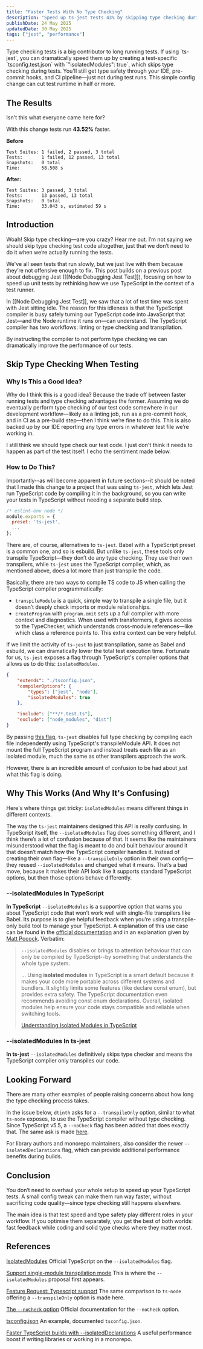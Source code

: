 ```yaml
---
title: "Faster Tests With No Type Checking"
description: "Speed up ts-jest tests 43% by skipping type checking during runs"
publishDate: 24 May 2025
updatedDate: 30 May 2025
tags: ["jest", "performance"]
---
```




<TLDRSection>
	Type checking tests is a big contributor to long running tests. If using `ts-jest`, you can
	dramatically speed them up by creating a test-specific `tsconfig.test.json` with
	`"isolatedModules": true`, which skips type checking during tests. You'll still get type safety
	through your IDE, pre-commit hooks, and CI pipeline—just not during test runs. This simple config
	change can cut test runtime in half or more.
</TLDRSection>

## The Results

Isn't this what everyone came here for?

With this change tests run **43.52%** faster.

**Before**

```
Test Suites: 1 failed, 2 passed, 3 total
Tests:       1 failed, 12 passed, 13 total
Snapshots:   0 total
Time:        58.508 s
```

**After:**

```
Test Suites: 3 passed, 3 total
Tests:       13 passed, 13 total
Snapshots:   0 total
Time:        33.043 s, estimated 59 s
```

## Introduction

Woah! Skip type checking—are you crazy? Hear me out. I’m not saying we should skip type checking test code altogether, just that we don’t need to do it when we’re actually running the tests.

We've all seen tests that run slowly, but we just live with them because they’re not offensive enough to fix. This post builds on a previous post about debugging Jest ([[Node Debugging Jest Test]]), focusing on how to speed up unit tests by rethinking how we use TypeScript in the context of a test runner.

In [[Node Debugging Jest Test]], we saw that a lot of test time was spent with Jest sitting idle. The reason for this idleness is that the TypeScript compiler is busy safely turning our TypeScript code into JavaScript that Jest—and the Node runtime it runs on—can understand. The TypeScript compiler has two workflows: linting or type checking and transpilation.

By instructing the compiler to not perform type checking we can dramatically improve the performance of our tests.

## Skip Type Checking When Testing

### Why Is This a Good Idea?

Why do I think this is a good idea? Because the trade off between faster running tests and type checking advantages the former. Assuming we do eventually perform type checking of our test code somewhere in our development workflow—likely as a linting job, run as a pre-commit hook, and in CI as a pre-build step—then I think we’re fine to do this. This is also backed up by our IDE reporting any type errors in whatever test file we’re working in.

I still think we should type check our test code. I just don't think it needs to happen as part of the test itself. I echo the sentiment made below.

<CaptionedImage
	src={okToSkipTypeCheckingImg}
	alt="Reasons to not type check tests"
	caption="https://github.com/kulshekhar/ts-jest/issues/822"
/>

### How to Do This?

Importantly--as will become apparent in future sections--it should be noted that I made this change to a project that was using `ts-jest`, which lets Jest run TypeScript code by compiling it in the background, so you can write your tests in TypeScript without needing a separate build step.

```javascript title="jest.config.js"
/* eslint-env node */
module.exports = {
  preset: 'ts-jest',
  ...
};
```

There are, of course, alternatives to `ts-jest`. Babel with a TypeScript preset is a common one, and so is esbuild. But unlike `ts-jest`, these tools only transpile TypeScript—they don’t do any type checking. They use their own transpilers, while `ts-jest` uses the TypeScript compiler, which, as mentioned above, does a lot more than just transpile the code.

Basically, there are two ways to compile TS code to JS when calling the TypeScript compiler programmatically:

- `transpileModule` is a quick, simple way to transpile a single file, but it doesn’t deeply check imports or module relationships.
- `createProgram` with `program.emit` sets up a full compiler with more context and diagnostics. When used with transformers, it gives access to the TypeChecker, which understands cross-module references—like which class a reference points to. This extra context can be very helpful.

If we limit the activity of `ts-jest` to just transpilation, same as Babel and esbuild, we can dramatically lower the total test execution time. Fortunate for us, `ts-jest` exposes a flag through TypeScript's compiler options that allows us to do this: `isolatedModules`.

```json title="tsconfig.test.json"
{
	"extends": "./tsconfig.json",
	"compilerOptions": {
		"types": ["jest", "node"],
		"isolatedModules": true
	},

	"include": ["**/*.test.ts"],
	"exclude": ["node_modules", "dist"]
}
```

By passing [this flag](https://kulshekhar.github.io/ts-jest/docs/getting-started/options/isolatedModules/), `ts-jest` disables full type checking by compiling each file independently using TypeScript's transpileModule API. It does not mount the full TypeScript program and instead treats each file as an isolated module, much the same as other transpilers approach the work.

However, there is an incredible amount of confusion to be had about just what this flag is doing.

## Why This Works (And Why It's Confusing)

Here's where things get tricky: `isolatedModules` means different things in different contexts.

The way the `ts-jest` maintainers designed this API is really confusing. In TypeScript itself, the `--isolatedModules` flag does something different, and I think there’s a lot of confusion because of that. It seems like the maintainers misunderstood what the flag is meant to do and built behaviour around it that doesn’t match how the TypeScript compiler handles it. Instead of creating their own flag—like a `--transpileOnly` option in their own config—they reused `--isolatedModules` and changed what it means. That’s a bad move, because it makes their API look like it supports standard TypeScript options, but then those options behave differently.

### --isolatedModules In TypeScript

**In TypeScript** `--isolatedModules` is a supportive option that warns you about TypeScript code that won’t work well with single-file transpilers like Babel. Its purpose is to give helpful feedback when you’re using a transpile-only build tool to manage your TypeScript. A explanation of this use case can be found in the [official documentation](https://www.typescriptlang.org/docs/handbook/babel-with-typescript.html#type-checking-and-dts-file-generation) and in an explanation given by [Matt Pocock](https://www.totaltypescript.com/workshops/typescript-pro-essentials/configuring-typescript/understanding-isolated-modules-in-typescript). Verbatim:

> `--isolatedModules` disables or brings to attention behaviour that can only be compiled by TypeScript--by something that understands the whole type system.
>
> ... Using **isolated modules** in TypeScript is a smart default because it makes your code more portable across different systems and bundlers. It slightly limits some features (like declare const enum), but provides extra safety. The TypeScript documentation even recommends avoiding const enum declarations. Overall, isolated modules help ensure your code stays compatible and reliable when switching tools.
>
> [Understanding Isolated Modules in TypeScript](https://www.totaltypescript.com/workshops/typescript-pro-essentials/configuring-typescript/understanding-isolated-modules-in-typescript)

### --isolatedModules In ts-jest

**In ts-jest** `--isolatedModules` definitively skips type checker and means the TypeScript compiler only transpiles our code.

<CaptionedImage
	src={isolatedModulesInTSJest}
	alt="Confusion around isolatedModules flag in ts-jest"
	caption="https://github.com/kulshekhar/ts-jest/issues/4859"
/>

## Looking Forward

There are many other examples of people raising concerns about how long the type checking process takes.

In the issue below, `dtinth` asks for a `--transpileOnly` option, similar to what `ts-node` exposes, to use the TypeScript compiler without type checking. Since TypeScript v5.5, a `--noCheck` flag has been added that does exactly that. The same ask is made [here](https://github.com/TypeStrong/discussions/issues/1#issuecomment-349834885).

<CaptionedImage
	src={transpileOnlyForTypeScript}
	alt="transpileOnly flag for TypeScript"
	caption="https://github.com/microsoft/TypeScript/issues/29651"
/>

For library authors and monorepo maintainers, also consider the newer `--isolatedDeclarations` flag, which can provide additional performance benefits during builds.

## Conclusion

You don’t need to overhaul your whole setup to speed up your TypeScript tests. A small config tweak can make them run way faster, without sacrificing code quality—since type checking still happens elsewhere.

The main idea is that test speed and type safety play different roles in your workflow. If you optimise them separately, you get the best of both worlds: fast feedback while coding and solid type checks where they matter most.

## References

[IsolatedModules](https://www.typescriptlang.org/tsconfig/#isolatedModules) Official TypeScript on the `--isolatedModules` flag.

[Support single-module transpilation mode](https://github.com/Microsoft/TypeScript/issues/2499) This is where the `--isolatedModules` proposal first appears.

[Feature Request: Typescript support](https://github.com/parcel-bundler/parcel/issues/3#issuecomment-349534073) The same comparison to `ts-node` offering a `--transpileOnly` option is made here.

[The `--noCheck` option](https://www.typescriptlang.org/docs/handbook/release-notes/typescript-5-6.html) Official documentation for the `--noCheck` option.

[tsconfig.json](https://2ality.com/2025/01/tsconfig-json.html) An example, documented `tsconfig.json`.

[Faster TypeScript builds with --isolatedDeclarations](https://gitnation.com/contents/faster-typescript-builds-with-isolateddeclarations) A useful performance boost if writing libraries or working in a monorepo.
